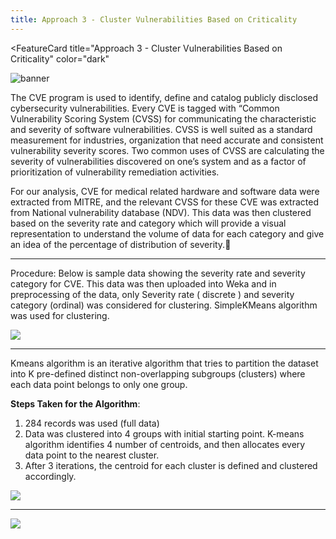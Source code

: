 ```yaml
---
title: Approach 3 - Cluster Vulnerabilities Based on Criticality
---
```



<FeatureCard
  title="Approach 3 - Cluster Vulnerabilities Based on Criticality"
  color="dark"
  >

![banner](images/analytical-banner.png)

</FeatureCard>

The CVE program is used to identify, define and catalog publicly disclosed cybersecurity vulnerabilities. Every CVE is tagged with “Common Vulnerability Scoring System (CVSS) for communicating the characteristic and severity of software vulnerabilities. CVSS is well suited as a standard measurement for industries, organization that need accurate and consistent vulnerability severity scores. Two common uses of CVSS are calculating the severity of vulnerabilities discovered on one’s system and as a factor of prioritization of vulnerability remediation activities.

For our analysis, CVE for medical related hardware and software data were extracted from MITRE, and the relevant CVSS for these CVE was extracted from National vulnerability database (NDV). This data was then clustered based on the severity rate and category which will provide a visual representation to understand the volume of data for each category and give an idea of the percentage of distribution of severity.

***

Procedure: Below is sample data showing the severity rate and severity category for CVE. This data was then uploaded into Weka and in preprocessing of the data, only Severity rate ( discrete ) and severity category (ordinal) was considered for clustering. SimpleKMeans algorithm was used for clustering.

![](images/Criticality1.png)

***

Kmeans algorithm is an iterative algorithm that tries to partition the dataset into K pre-defined distinct non-overlapping subgroups (clusters) where each data point belongs to only one group.

**Steps Taken for the Algorithm**:
1. 284 records was used (full data)
2. Data was clustered into 4 groups with initial starting point. K-means algorithm identifies 4 number of centroids, and then allocates every data point to the nearest cluster.
3. After 3 iterations, the centroid for each cluster is defined and clustered accordingly.

![](images/Criticality2.png)

***

![](images/Criticality3.png)
